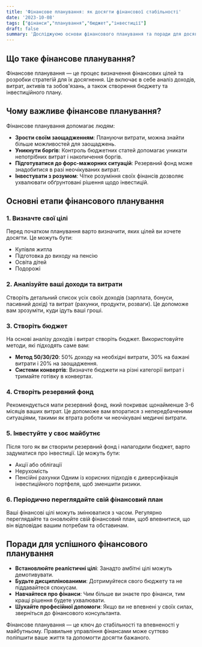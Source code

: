 ```yaml
---
title: 'Фінансове планування: як досягти фінансової стабільності'
date: '2023-10-08'
tags: ["фінанси","планування","бюджет","інвестиції"]
draft: false
summary: 'Досліджуємо основи фінансового планування та поради для досягнення стабільності у фінансах.'
---
```


## Що таке фінансове планування?
Фінансове планування — це процес визначення фінансових цілей та розробки стратегій для їх досягнення. Це включає в себе аналіз доходів, витрат, активів та зобов'язань, а також створення бюджету та інвестиційного плану.

## Чому важливе фінансове планування?
Фінансове планування допомагає людям:
- **Зрости своїм заощадженням**: Плануючи витрати, можна знайти більше можливостей для заощаджень.
- **Уникнути боргів**: Контроль бюджетних статей допомагає уникати непотрібних витрат і накопичення боргів.
- **Підготуватися до форс-мажорних ситуацій**: Резервний фонд може знадобитися в разі неочікуваних витрат.
- **Інвестувати з розумом**: Чітке розуміння своїх фінансів дозволяє ухвалювати обґрунтовані рішення щодо інвестицій.

## Основні етапи фінансового планування
### 1. Визначте свої цілі
Перед початком планування варто визначити, яких цілей ви хочете досягти. Це можуть бути:
- Купівля житла
- Підготовка до виходу на пенсію
- Освіта дітей
- Подорожі

### 2. Аналізуйте ваші доходи та витрати
Створіть детальний список усіх своїх доходів (зарплата, бонуси, пасивний дохід) та витрат (рахунки, продукти, розваги). Це допоможе вам зрозуміти, куди ідуть ваші гроші.

### 3. Створіть бюджет
На основі аналізу доходів і витрат створіть бюджет. Використовуйте методи, які підходять саме вам:
- **Метод 50/30/20**: 50% доходу на необхідні витрати, 30% на бажані витрати і 20% на заощадження.
- **Системи конвертів**: Визначте бюджети на різні категорії витрат і тримайте готівку в конвертах.

### 4. Створіть резервний фонд
Рекомендується мати резервний фонд, який покриває щонайменше 3-6 місяців ваших витрат. Це допоможе вам впоратися з непередбаченими ситуаціями, такими як втрата роботи чи неочікувані медичні витрати.

### 5. Інвестуйте у своє майбутнє
Після того як ви створили резервний фонд і налагодили бюджет, варто задуматися про інвестиції. Це можуть бути:
- Акції або облігації
- Нерухомість
- Пенсійні рахунки
Одним із корисних підходів є диверсифікація інвестиційного портфеля, щоб зменшити ризики.

### 6. Періодично переглядайте свій фінансовий план
Ваші фінансові цілі можуть змінюватися з часом. Регулярно переглядайте та оновлюйте свій фінансовий план, щоб впевнитися, що він відповідає вашим потребам та обставинам.

## Поради для успішного фінансового планування
- **Встановлюйте реалістичні цілі**: Занадто амбітні цілі можуть демотивувати.
- **Будьте дисциплінованими**: Дотримуйтеся свого бюджету та не піддавайтеся спокусам.
- **Навчайтеся про фінанси**: Чим більше ви знаєте про фінанси, тим кращі рішення будете ухвалювати.
- **Шукайте професійної допомоги**: Якщо ви не впевнені у своїх силах, зверніться до фінансового консультанта.

Фінансове планування — це ключ до стабільності та впевненості у майбутньому. Правильне управління фінансами може суттєво поліпшити ваше життя та допомогти досягти бажаного.
    